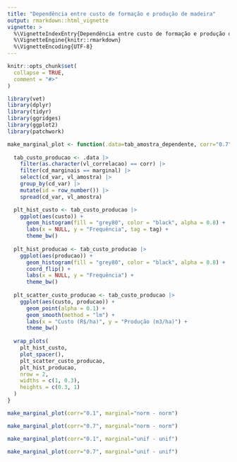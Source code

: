 ```yaml
---
title: "Dependência entre custo de formação e produção de madeira"
output: rmarkdown::html_vignette
vignette: >
  %\VignetteIndexEntry{Dependência entre custo de formação e produção de madeira}
  %\VignetteEngine{knitr::rmarkdown}
  %\VignetteEncoding{UTF-8}
---
```


```r
knitr::opts_chunk$set(
  collapse = TRUE,
  comment = "#>"
)
```

```r
library(vet)
library(dplyr)
library(tidyr)
library(ggridges)
library(ggplot2)
library(patchwork)
```

```r

make_marginal_plot <- function(.data=tab_amostra_dependente, corr="0.7", marginal="norm - norm", tag = NULL) {
  
  tab_custo_producao <- .data |> 
    filter(as.character(vl_correlacao) == corr) |> 
    filter(cd_marginais == marginal) |> 
    select(cd_var, vl_amostra) |>
    group_by(cd_var) |> 
    mutate(id = row_number()) |> 
    spread(cd_var, vl_amostra)

  plt_hist_custo <- tab_custo_producao |> 
    ggplot(aes(custo)) +
      geom_histogram(fill = "grey80", color = "black", alpha = 0.8) +
      labs(x = NULL, y = "Frequência", tag = tag) +
      theme_bw()
  
  plt_hist_producao <- tab_custo_producao |> 
    ggplot(aes(producao)) +
      geom_histogram(fill = "grey80", color = "black", alpha = 0.8) +
      coord_flip() +
      labs(x = NULL, y = "Frequência") +
      theme_bw()
  
  plt_scatter_custo_producao <- tab_custo_producao |> 
    ggplot(aes(custo, producao)) +
      geom_point(alpha = 0.1) +
      geom_smooth(method = "lm") +
      labs(x = "Custo (R$/ha)", y = "Produção (m3/ha)") +
      theme_bw()
  
  wrap_plots(
    plt_hist_custo, 
    plot_spacer(), 
    plt_scatter_custo_producao, 
    plt_hist_producao, 
    nrow = 2,
    widths = c(1, 0.3),
    heights = c(0.3, 1)
  )
}

```

```r
make_marginal_plot(corr="0.1", marginal="norm - norm")
```


```r
make_marginal_plot(corr="0.7", marginal="norm - norm")
```

```r
make_marginal_plot(corr="0.1", marginal="unif - unif")
```

```r
make_marginal_plot(corr="0.7", marginal="unif - unif")
```
